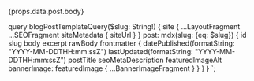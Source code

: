 
<MDXRenderer>{props.data.post.body}</MDXRenderer>

query blogPostTemplateQuery($slug: String!) {
  site {
    ...LayoutFragment
    ...SEOFragment
    siteMetadata {
      siteUrl
    }
  }
  post: mdx(slug: {eq: $slug}) {
    id
    slug
    body
    excerpt
    rawBody
    frontmatter {
      datePublished(formatString: "YYYY-MM-DDTHH:mm:ssZ")
      lastUpdated(formatString: "YYYY-MM-DDTHH:mm:ssZ")
      postTitle
      seoMetaDescription
      featuredImageAlt
      bannerImage: featuredImage {
        ...BannerImageFragment
      }
    }
  }
}
`;